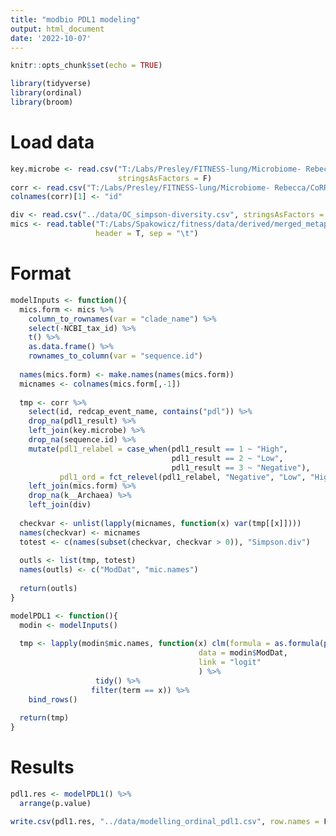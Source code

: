 ```yaml
---
title: "modbio PDL1 modeling"
output: html_document
date: '2022-10-07'
---
```


```r
knitr::opts_chunk$set(echo = TRUE)

library(tidyverse)
library(ordinal)
library(broom)
```
# Load data

```r
key.microbe <- read.csv("T:/Labs/Presley/FITNESS-lung/Microbiome- Rebecca/key_fitness-microbe-clin.csv",
                        stringsAsFactors = F)
corr <- read.csv("T:/Labs/Presley/FITNESS-lung/Microbiome- Rebecca/CoRR5512FITNESSCalcu_DATA_2022-10-04_1152.csv", stringsAsFactors = F)
colnames(corr)[1] <- "id"

div <- read.csv("../data/OC_simpson-diversity.csv", stringsAsFactors = F)
mics <- read.table("T:/Labs/Spakowicz/fitness/data/derived/merged_metaphlan_output.txt",
                   header = T, sep = "\t")
```

# Format

```r
modelInputs <- function(){
  mics.form <- mics %>%
    column_to_rownames(var = "clade_name") %>%
    select(-NCBI_tax_id) %>%
    t() %>%
    as.data.frame() %>%
    rownames_to_column(var = "sequence.id")
  
  names(mics.form) <- make.names(names(mics.form))
  micnames <- colnames(mics.form[,-1])
  
  tmp <- corr %>%
    select(id, redcap_event_name, contains("pdl")) %>%
    drop_na(pdl1_result) %>%
    left_join(key.microbe) %>%
    drop_na(sequence.id) %>%
    mutate(pdl1_relabel = case_when(pdl1_result == 1 ~ "High",
                                    pdl1_result == 2 ~ "Low",
                                    pdl1_result == 3 ~ "Negative"),
           pdl1_ord = fct_relevel(pdl1_relabel, "Negative", "Low", "High")) %>%
    left_join(mics.form) %>%
    drop_na(k__Archaea) %>%
    left_join(div)
  
  checkvar <- unlist(lapply(micnames, function(x) var(tmp[[x]])))
  names(checkvar) <- micnames
  totest <- c(names(subset(checkvar, checkvar > 0)), "Simpson.div")
  
  outls <- list(tmp, totest)
  names(outls) <- c("ModDat", "mic.names")
  
  return(outls)
}

modelPDL1 <- function(){
  modin <- modelInputs()
  
  tmp <- lapply(modin$mic.names, function(x) clm(formula = as.formula(paste("pdl1_ord ~", x)),
                                          data = modin$ModDat,
                                          link = "logit"
                                          ) %>%
                   tidy() %>%
                  filter(term == x)) %>%
    bind_rows()
  
  return(tmp)
}
```

# Results

```r
pdl1.res <- modelPDL1() %>%
  arrange(p.value)

write.csv(pdl1.res, "../data/modelling_ordinal_pdl1.csv", row.names = F)
```
